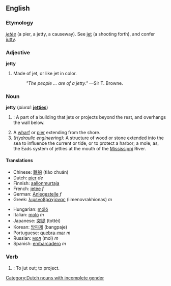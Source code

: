 ==English==

{{webster}}

===Etymology===
{{F.}} ''[[jetée]]'' (a pier, a jetty, a causeway). See [[jet]] (a shooting forth), and confer [[jutty]].

===Adjective===
'''jetty'''
# Made of jet, or like jet in color.
#:''"The people ... are of a jetty."'' —Sir T. Browne.

===Noun===
'''jetty'''  (''plural:'' '''[[jetties]]''')

#{{Architecture}}: A part of a building that jets or projects beyond the rest, and overhangs the wall below.
# A [[wharf]] or [[pier]] extending from the shore.
# ''(Hydraulic engineering):'' A structure of wood or stone extended into the sea to influence the current or tide, or to protect a harbor; a mole; as, the Eads system of jetties at the mouth of the [[Mississippi]] River.

====Translations====
{{top}}
*Chinese: [[跳船]] (tiào chuán)
*Dutch: [[pier]] ''de'' [[Category:Dutch nouns with incomplete gender]]
*Finnish: [[aallonmurtaja]]
*French: [[jetée]] ''f''
*German: [[Anlegestelle]] ''f''
*Greek: [[λιμενοβραχίονας]] (limenovrakhíonas) ''m''
{{mid}}
*Hungarian: [[móló]]
*Italian: [[molo]] ''m''
*Japanese: [[突堤]] (tottéi)
*Korean: [[방파제]] (bangpaje)
*Portuguese: [[quebra-mar]] ''m''
*Russian: [[мол]] (mol) ''m''
*Spanish: [[embarcadero]] ''m''
{{bottom}}

===Verb===
{{en-infl-reg-consonant-y|jett|y}}
# {{cattag2|Obsolete|Intransitive verbs}}: To jut out; to project.